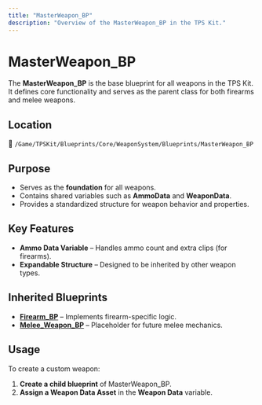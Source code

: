 ```yaml
---
title: "MasterWeapon_BP"
description: "Overview of the MasterWeapon_BP in the TPS Kit."
---
```


# MasterWeapon_BP

The **MasterWeapon_BP** is the base blueprint for all weapons in the TPS Kit. It defines core functionality and serves as the parent class for both firearms and melee weapons.

## Location

📂 `/Game/TPSKit/Blueprints/Core/WeaponSystem/Blueprints/MasterWeapon_BP`

## Purpose

- Serves as the **foundation** for all weapons.
- Contains shared variables such as **AmmoData** and **WeaponData**.
- Provides a standardized structure for weapon behavior and properties.

## Key Features

- **Ammo Data Variable** – Handles ammo count and extra clips (for firearms).
- **Expandable Structure** – Designed to be inherited by other weapon types.

## Inherited Blueprints

- **[Firearm_BP](./firearm-bp)** – Implements firearm-specific logic.
- **[Melee_Weapon_BP](./melee-weapon-bp)** – Placeholder for future melee mechanics.

## Usage

To create a custom weapon:
1. **Create a child blueprint** of MasterWeapon_BP.
2. **Assign a Weapon Data Asset** in the **Weapon Data** variable.